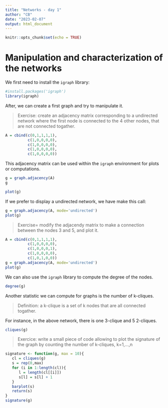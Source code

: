 ```yaml
---
title: "Networks - day 1"
author: "CB"
date: "2023-02-07"
output: html_document
---
```


```r
knitr::opts_chunk$set(echo = TRUE)
```

# Manipulation and characterization of the networks

We first need to install the `igraph` library:

```r
#install.packages('igraph')
library(igraph)
```

After, we can create a first graph and try to manipulate it.

> Exercise: create an adjacency matrix corresponding to a undirected network where the first node is connected to the 4 other nodes, that are not connected togather.

```r
A = cbind(c(0,1,1,1,1),
          c(1,0,0,0,0),
          c(1,0,0,0,0),
          c(1,0,0,0,0),
          c(1,0,0,0,0))
```

This adjacency matrix can be used within the `igraph` environment for plots or computations.

```r
g = graph.adjacency(A)
g
```

```r
plot(g)
```

If we prefer to display a undirected network, we have make this call:

```r
g = graph.adjacency(A, mode='undirected')
plot(g)
```

> Exercise= modify the adjacendy matrix to make a connection between the nodes 3 and 5, and plot it.

```r
A = cbind(c(0,1,1,1,1),
          c(1,0,0,0,0),
          c(1,0,0,0,1),
          c(1,0,0,0,0),
          c(1,0,1,0,0))
g = graph.adjacency(A, mode='undirected')
plot(g)
```

We can also use the `igraph` library to compute the degree of the nodes.

```r
degree(g)
```

Another statistic we can compute for graphs is the number of k-cliques.

> Definition: a k-clique is a set of k nodes that are all connected togather.

For instance, in the above network, there is one 3-clique and 5 2-cliques.

```r
cliques(g)
```

> Exercice: write a small piece of code allowing to plot the signature of the graph by counting the number of k-cliques, k=1,...,n

```r
signature <- function(g, max = 10){
   cl = cliques(g)
   s = rep(0,max)
   for (i in 1:length(cl)){
      l = length(cl[[i]])
      s[l] = s[l] + 1
   }
   barplot(s)
   return(s)
}
signature(g)
```





